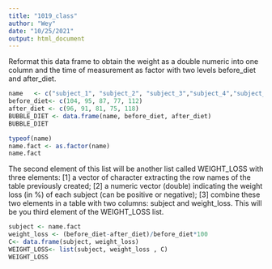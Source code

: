 ```yaml
---
title: "1019_class"
author: "Wey"
date: "10/25/2021"
output: html_document
---
```


Reformat this data frame to obtain the weight as a double numeric into one column and the time of measurement as factor with two levels before_diet and after_diet. 
```r
name   <- c("subject_1", "subject_2", "subject_3","subject_4","subject_5")
before_diet<- c(104, 95, 87, 77, 112)
after_diet <- c(96, 91, 81, 75, 118)
BUBBLE_DIET <- data.frame(name, before_diet, after_diet)
BUBBLE_DIET
```


```r
typeof(name)
name.fact <- as.factor(name)
name.fact
```

The second element of this list will be another list called WEIGHT_LOSS with three elements: 
[1] a vector of character extracting the row names of the table previously created; 
[2] a numeric vector (double) indicating the weight loss (in %) of each subject (can be positive or negative); 
[3] combine these two elements in a table with two columns: subject and weight_loss. 
This will be you third element of the WEIGHT_LOSS list. 
```r
subject <- name.fact
weight_loss <- (before_diet-after_diet)/before_diet*100
C<- data.frame(subject, weight_loss)
WEIGHT_LOSS<- list(subject, weight_loss , C)
WEIGHT_LOSS

```
